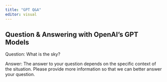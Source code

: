 ```yaml
---
title: "GPT Q&A"
editor: visual
---
```


## Question & Answering with OpenAI's GPT Models

Question: What is the sky?

Answer:
The answer to your question depends on the specific context of the situation. Please provide more information so that we can better answer your question.

